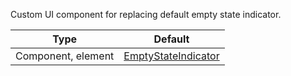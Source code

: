 Custom UI component for replacing default empty state indicator.

| Type | Default |
| - | - |
| Component, element | [EmptyStateIndicator](https://github.com/GetStream/stream-chat-react-native/blob/master/src/components/Indicators/EmptyStateIndicator.tsx) |
